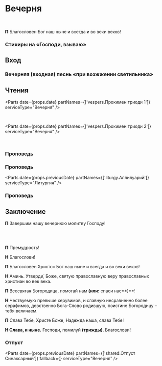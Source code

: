 
<span id="nachalo" />

# Вечерня

<br />

**П** Благословен Бог наш ныне и всегда и во веки веков!

<MdxLoader src="Shared/ParaklitChit" lang={props.lang} />
<MdxLoader src="Shared/ObichnoeNachalo" lang={props.lang} />
<MdxLoader src="Shared/Psalm103" chitaetsa lang={props.lang} />

<MdxLoader src="Vespers/VelikajaEktenia" lang={props.lang} />

<MdxLoader src="Vespers/Prayer8" lang={props.lang} />
<MdxLoader src="Vespers/VecherniePsalmi" lang={props.lang} />

### Стихиры на «Господи, взываю»

<StihiriNaGV day={props.day} date={props.date} />
<span id="vhod" />

## Вход

<MdxLoader src="Vespers/PremudrostVhod" lang={props.lang} />

### Вечерняя (входная) песнь «при возжжении светильника»

<MdxLoader src="Vespers/JasniSvet" lang={props.lang} />

## Чтения

<Parts date={props.date} partNames={['vespers.Прокимен триоди 1']} serviceType="Вечерня" />

<span id="reading" />

<MdxLoader src="Vespers/PremudrostParemiya" lang={props.lang} />

<div>
    <ReadingsForService readingsForService={{ 'Великого Четверга': ['Исх. XIX, 10-19.'] }} />
</div>

<br />

<Parts date={props.date} partNames={['vespers.Прокимен триоди 2']} serviceType="Вечерня" />

<MdxLoader src="Vespers/PremudrostParemiya" lang={props.lang} />

<div>
    <ReadingsForService readingsForService={{ 'Великого Четверга': [' Иов. XXXVIII, 1-23, XLII, 1-5.'] }} />
</div>

<br />

<MdxLoader src="Vespers/PremudrostParemiya" lang={props.lang} />

<div>
    <ReadingsForService readingsForService={{ 'Великого Четверга': [' Ис. L, 4–11.'] }} />
</div>

### Проповедь

<Prokimens date={props.previousDate} />

<div>
    <ReadingsForService readingsForService={{ 'Великого Четверга': ['1 Кор., 149 зач., XI, 23-32.'] }} />
</div>

### Проповедь

<Parts date={props.previousDate} partNames={['liturgy.Аллилуарий']} serviceType="Литургия" />

<div>
    <ReadingsForService
        readingsForService={{
            'Великого Четверга': [
                'Мф., 107 зач., XXVI, 1-20.',
                'Ин., 44 зач., XIII, 3-17.',
                'Мф., 108 зач. (от полу́), XXVI, 21-39.',
                'Лк., 109 зач., XXII, 43-45.',
                'Мф., 108 зач., XXVI, 40 - XXVII, 2.',
            ],
        }}
    />
</div>

### Проповедь

<MdxLoader src="Shared/SugubajaPolnaja" lang={props.lang} />

<MdxLoader src="Vespers/Udostoi" lang={props.lang} />

## Заключение

**П** Завершим нашу вечернюю молитву Господу!

<MdxLoader src="Vespers/Prayer9" lang={props.lang} />
<br />
<MdxLoader src="Vespers/PrayerGlavopriklonnaja" lang={props.lang} />

<MdxLoader src="Vespers/PrayerSimeona" lang={props.lang} />
<MdxLoader src="Shared/STrisvatogo" lang={props.lang} />

<Troparions date={props.date} day={props.day} serviceType="Вечерня" />

<span id="otpust" />
<br />

**П** Премудрость!

**Н** Благослови!

**П** Благословен Христос Бог наш ныне и всегда и во веки веков!

**Н** Аминь. Утверди́, Боже, святую православную веру православных христиан во век века.

**П** Всесвятая Богородица, помогай нам **(или:** спаси нас**)**!

**Н** Чествуемую превыше херувимов, и славную несравненно более серафимов, девственно Бога-Слово родившую, поистине Богородицу – тебя величаем.

**П** Слава Тебе, Христе Боже, Надежда наша, слава Тебе!

**Н Слава, и ныне.** Господи, помилуй **(трижды)**. Благослови!

### Отпуст

<Parts
    date={props.previousDate}
    partNames={['shared.Отпуст Синаксарный']}
    fallback={<MdxLoader src="Shared/Ending/Otpust" />}
    serviceType="Вечерня"
/>

<MdxLoader src="Shared/SouzomLubvi" />
<MdxLoader src="Shared/TrapeziTainstvennoi" />
